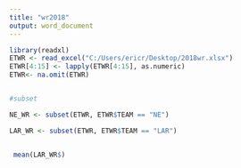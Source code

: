 ---
title: "wr2018"
output: word_document
---

```{r}

library(readxl)
ETWR <- read_excel("C:/Users/ericr/Desktop/2018wr.xlsx")
ETWR[4:15] <- lapply(ETWR[4:15], as.numeric)
ETWR<- na.omit(ETWR)


#subset

NE_WR <- subset(ETWR, ETWR$TEAM == "NE")

LAR_WR <- subset(ETWR, ETWR$TEAM == "LAR")


 mean(LAR_WR$)

```

